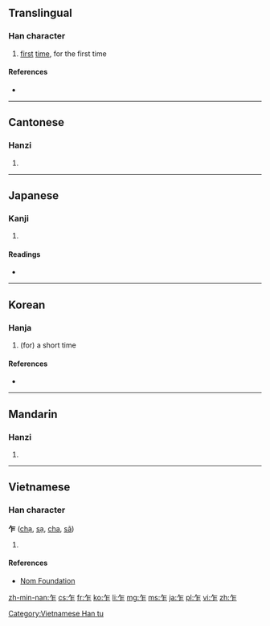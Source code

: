 ==Translingual==

===Han character===
{{Han char|rn=4|rad=丿|as=04|sn=5|four=8021<sub>1</sub>|canj=竹尸 (HS)}}

# [[first]] [[time]], for the first time

====References====
* {{Han ref|kx=0082.060|dkj=00130|dj=0165.220|hdz=10035.030|uh=4E4D|ud=20045|bh=A545|bd=42309}}

----

==Cantonese==

===Hanzi===
{{yue-hanzi|jyut=[[zaa3]], [[zaa6]], [[zok3]]|y=ja3, ja6, jok3}}

# {{defn|lang=yue|sort=丿04}}

----

==Japanese==

===Kanji===
{{ja-kanji|grade=|rs=丿04}}

# {{defn|lang=ja|sort=丿04}}

====Readings====
* {{ja-readings|on=[[さく]] (saku), [[さ]] (sa)|kun=[[たちまち]] (tachimachi), [[ながら]] (nagara)}}

----

==Korean==

===Hanja===
{{ko-hanja|hangeul=사|rv=sa|mr=sa|eumhun=잠깐|ehrv=jamkkan|ehmr=chamkkan|ehy=}}

# (for) a short time

====References====
* {{Hanja ref|nav=9706}}

----

==Mandarin==

===Hanzi===
{{cmn-hanzi|pin=[[zhà]] ([[zha4]]), [[zuò]] ([[zuo4]])|wg=cha<sup>4</sup>, tso<sup>4</sup>}}

# {{defn|lang=cmn|sort=丿04}}

----

==Vietnamese==

===Han character===
'''乍''' ([[chạ]], [[sạ]], [[cha]], [[sã]])

# {{defn|lang=vi}}

====References====
*[http://nomfoundation.org/common/nom_details.php?codepoint=4e4d Nom Foundation]

[[Category:Vietnamese Han tu]]

[[zh-min-nan:乍]]
[[cs:乍]]
[[fr:乍]]
[[ko:乍]]
[[li:乍]]
[[mg:乍]]
[[ms:乍]]
[[ja:乍]]
[[pl:乍]]
[[vi:乍]]
[[zh:乍]]